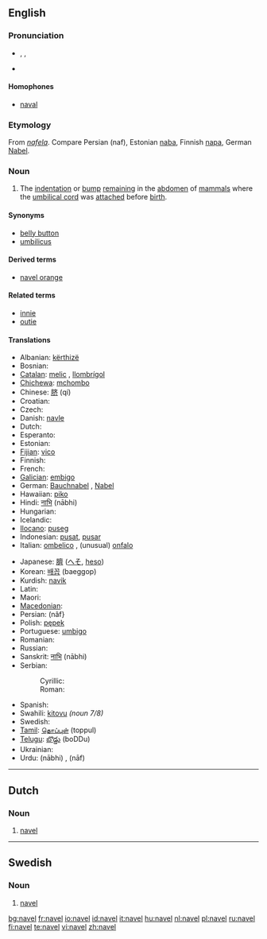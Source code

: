 ==English==
{{wikipedia}}
===Pronunciation===
* {{enPR|nā'vəl}}, {{IPA|/ˈneɪvəl/}}, {{SAMPA|/"neIv@l/}}
* {{rhymes|eɪvəl}}

====Homophones====
* [[naval]]

===Etymology===
From {{OE.}} ''[[nafela]]''. Compare Persian {{fa-Arab|[[ناف]]}} (naf), Estonian [[naba]], Finnish [[napa]], German [[Nabel]].

===Noun===
{{en-noun}}

# {{anatomy}} The [[indentation]] or [[bump]] [[remain]]ing in the [[abdomen]] of [[mammal]]s where the [[umbilical cord]] was [[attach]]ed before [[birth]].

====Synonyms====
* [[belly button]] {{italbrac|colloquial}}
* [[umbilicus]]

====Derived terms====
* [[navel orange]]

====Related terms====
*[[innie]]
*[[outie]]

====Translations====
{{trans-top|remnant of umbilical cord}}
* Albanian: [[kërthizë]] {{f}}
* Bosnian: {{t-|bs|pupak|m}}
* [[Catalan]]: [[melic]] {{m}}, [[llombrígol]] {{m}}
* [[Chichewa]]: [[mchombo]]
* Chinese: [[脐]] (qí)
* Croatian: {{t-|hr|pupak|m}}
* Czech: {{t-|cs|pupek|m}}
* Danish: [[navle]] {{c}}
* Dutch: {{t+|nl|navel|m}}
* Esperanto: {{t-|eo|umbiliko|xs=Esperanto}}
* Estonian: {{t-|et|naba}}
* [[Fijian]]: [[vico]]
* Finnish: {{t+|fi|napa}}
* French: {{t-|fr|ombilic|m}}
* [[Galician]]: [[embigo]] {{m}}
* German: [[Bauchnabel]] {{m}}, [[Nabel]] {{m}}
* Hawaiian: [[piko]]
* Hindi: [[नाभि]] (nābhi) {{f}}
* Hungarian: {{t-|hu|köldök}}
* Icelandic: {{t+|is|nafli|m}}
* [[Ilocano]]: [[puseg]]
* Indonesian: [[pusat]], [[pusar]]
* Italian: [[ombelico]] {{m}}, (unusual) [[onfalo]] {{m}}
{{trans-mid}}
* Japanese: [[臍]] ([[へそ]], [[heso]])
* Korean: [[배꼽]] (baeggop)
* Kurdish: [[navik]] {{f}}
* Latin: {{t-|la|umbilicus|m}}
* Maori: {{t-|mi|pito|xs=Maori}}
* [[Macedonian]]: {{t|mk|папук|m|sc=Cyrl}}
* Persian: {{FAchar|[[ناف]]}} (nâf}
* Polish: [[pępek]] {{m}}
* Portuguese: [[umbigo]] {{m}}
* Romanian: {{t-|ro|buric|n}}
* Russian: {{t-|ru|пупок|m|tr=pupók|sc=Cyrl}}
* Sanskrit: [[नाभि]] (nābhi) {{f}}
* Serbian:
*: Cyrillic: {{t-|sr|пупак|m|sc=Cyrl}}
*: Roman: {{t-|sr|pupak|m}}
* Spanish: {{t-|es|ombligo|m}}
* Swahili: [[kitovu]] ''(noun 7/8)''
* Swedish: {{t-|sv|navel|c}}
* [[Tamil]]: [[தொப்புள்]] (toppul)
* [[Telugu]]: [[బొడ్డు]] (boDDu)
* Ukrainian: {{t-|uk|пупок|m|tr=pupók|sc=Cyrl|xs=Ukrainian}}
* Urdu: {{URchar|[[نابھ]]}} (nābhi) {{f}}, {{URchar|[[ناف]]}} (nāf) {{f}}
{{trans-bottom}}

----

==Dutch==

===Noun===
{{nl-noun2|m|s|tje}}

# [[#English|navel]]

----

==Swedish==

===Noun===
{{sv-noun-irreg-c|navel|naveln|navlar|navlarna}}

# [[#English|navel]]

[[bg:navel]]
[[fr:navel]]
[[io:navel]]
[[id:navel]]
[[it:navel]]
[[hu:navel]]
[[nl:navel]]
[[pl:navel]]
[[ru:navel]]
[[fi:navel]]
[[te:navel]]
[[vi:navel]]
[[zh:navel]]